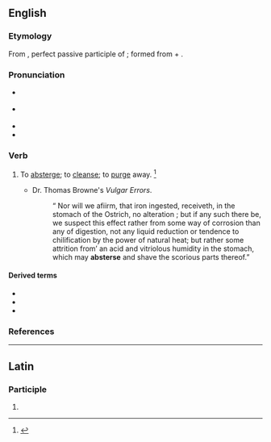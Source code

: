 ==English==

===Etymology===
From {{etyl|la|en}} {{m|la|abstersus}}, perfect passive participle of {{m|la|abstergeō||wipe off, wipe away}}; formed from {{m|la|abs-}} + {{m|la|tergeō||wipe}}.

===Pronunciation===
* {{a|RP}} {{IPA|en|/əbˈstɜː(ɹ)s/}}
* {{a|US}} {{IPA|en|/æbˈstɝs/|/əbˈstɝs/}}
* {{hyphenation|en|ab|sterse}}
* {{rhymes|en|ɜːs}}

===Verb===
{{en-verb|absters}}

# {{lb|en|transitive|now|rare}} To [[absterge]]; to [[cleanse]]; to [[purge]] away. {{defdate|First attested around 1350 to 1470.}}<ref name=SOED>{{R:SOED5|page=10}}</ref>
#*Dr. Thomas Browne's ''Vulgar Errors''.
#*:“ Nor will we afiirm, that iron ingested, receiveth, in the stomach of the Ostrich, no alteration ; but if any such there be, we suspect this effect rather from some way of corrosion than any of digestion, not any liquid reduction or tendence to chilification by the power of natural heat; but rather some attrition from’ an acid and vitriolous humidity in the stomach, which may '''absterse''' and shave the scorious parts thereof.”

====Derived terms====
* {{l|en|abstersion}}
* {{l|en|abstersive}}
* {{l|en|abstersiveness}}

===References===
<references/>

----

==Latin==

===Participle===
{{la-part-form|absterse}}

# {{inflection of|la|abstersus||voc|m|s}}